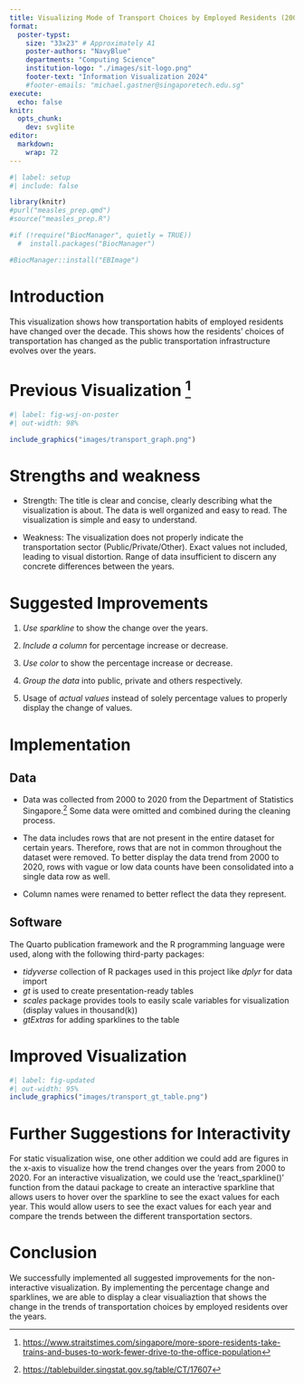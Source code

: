 ```yaml
---
title: Visualizing Mode of Transport Choices by Employed Residents (2000--2020)
format:
  poster-typst: 
    size: "33x23" # Approximately A1
    poster-authors: "NavyBlue"
    departments: "Computing Science"
    institution-logo: "./images/sit-logo.png"
    footer-text: "Information Visualization 2024"
    #footer-emails: "michael.gastner@singaporetech.edu.sg"
execute:
  echo: false
knitr:
  opts_chunk:
    dev: svglite
editor: 
  markdown: 
    wrap: 72
---
```


```r
#| label: setup
#| include: false

library(knitr)
#purl("measles_prep.qmd")
#source("measles_prep.R")
```


```r
#if (!require("BiocManager", quietly = TRUE))
  #  install.packages("BiocManager")

#BiocManager::install("EBImage")
```


# Introduction

This visualization shows how transportation habits of employed residents have changed over the decade. This shows how the residents’ choices of transportation has changed as the public transportation infrastructure evolves over the years.




# Previous Visualization [^1]

```r
#| label: fig-wsj-on-poster
#| out-width: 98%

include_graphics("images/transport_graph.png")
```

# Strengths and weakness

-   Strength: The title is clear and concise, clearly describing what the visualization is about. The data is well organized and easy to read. The visualization is simple and easy to understand.

-   Weakness: The visualization does not properly indicate the transportation sector (Public/Private/Other). Exact values not included, leading to visual distortion. Range of data insufficient to discern any concrete differences between the years.





# Suggested Improvements
1. *Use sparkline* to show the change over the years.

2. *Include a column* for percentage increase or decrease.

3. *Use color* to show the percentage increase or decrease.

4. *Group the data* into public, private and others respectively. 

5. Usage of *actual values* instead of solely percentage values to properly display the change of values.

[^1]: <https://www.straitstimes.com/singapore/more-spore-residents-take-trains-and-buses-to-work-fewer-drive-to-the-office-population>


# Implementation

## Data

-   Data was collected from 2000 to 2020 from the Department of Statistics Singapore.[^2] Some data were omitted and combined during the cleaning process.

-  The data includes rows that are not present in the entire dataset for certain years. Therefore, rows that are not in common throughout the dataset were removed. To better display the data trend from 2000 to 2020, rows with vague or low data counts have been consolidated into a single data row as well.

- Column names were renamed to better reflect the data they represent.


[^2]: <https://tablebuilder.singstat.gov.sg/table/CT/17607>


## Software

The Quarto publication framework and the R programming language were used,
along with the following third-party packages:

-   *tidyverse* collection of R packages used in this project like *dplyr* for data import
-   *gt* is used to create presentation-ready tables
-   *scales* package provides tools to easily scale variables for visualization (display values in thousand(k))
-  *gtExtras* for adding sparklines to the table    
    


```{=typst}
#v(2em)
```
# Improved Visualization

```r
#| label: fig-updated
#| out-width: 95%
include_graphics("images/transport_gt_table.png")
```


# Further Suggestions for Interactivity

For static visualization wise, one other addition we could add are figures in the x-axis to visualize how the trend changes over the years from 2000 to 2020. For an interactive visualization, we could use the 'react_sparkline()' function from the dataui package to create an interactive sparkline that allows users to hover over the sparkline to see the exact values for each year. This would allow users to see the exact values for each year and compare the trends between the different transportation sectors.

# Conclusion

We successfully implemented all suggested improvements for the
non-interactive visualization. By implementing the percentage change and sparklines, we are able to display a clear visualiaztion that shows the change in the trends of transportation choices by employed residents over the years.

